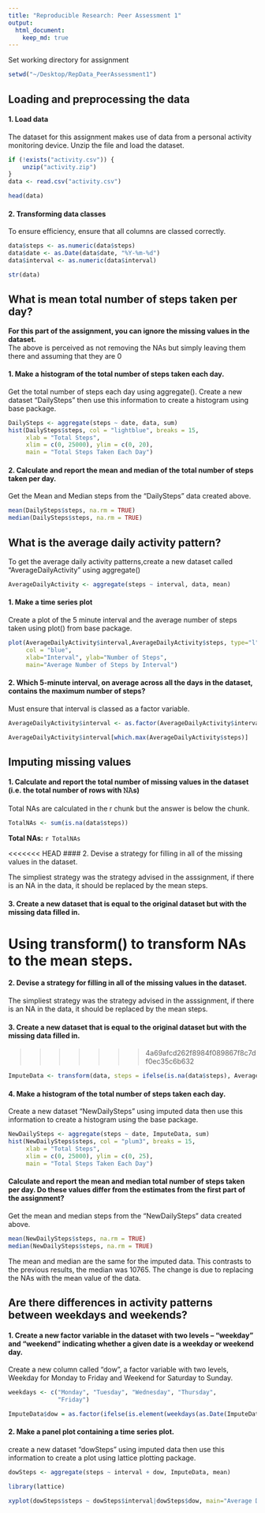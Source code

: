 ```yaml
---
title: "Reproducible Research: Peer Assessment 1"
output: 
  html_document:
    keep_md: true
---
```


Set working directory for assignment 

```r

setwd("~/Desktop/RepData_PeerAssessment1")

```

## Loading and preprocessing the data  
  
#### 1. Load data  
The dataset for this assignment makes use of data from a personal activity 
monitoring device. Unzip the file and load the dataset. 

```r

if (!exists("activity.csv")) {
    unzip("activity.zip")
}
data <- read.csv("activity.csv")

head(data)
```

#### 2. Transforming data classes  
To ensure efficiency, ensure that all columns are classed correctly.

```r

data$steps <- as.numeric(data$steps)
data$date <- as.Date(data$date, "%Y-%m-%d")
data$interval <- as.numeric(data$interval)

str(data)
```
  
  
## What is mean total number of steps taken per day?  

**For this part of the assignment, you can ignore the missing values in the dataset.**  
The above is perceived as not removing the NAs but simply leaving them there and assuming that they are 0

#### 1. Make a histogram of the total number of steps taken each day.  
  
Get the total number of steps each day using aggregate(). Create a new 
dataset "DailySteps" then use this information to create a histogram using base package.

```r

DailySteps <- aggregate(steps ~ date, data, sum)
hist(DailySteps$steps, col = "lightblue", breaks = 15, 
     xlab = "Total Steps", 
     xlim = c(0, 25000), ylim = c(0, 20),
     main = "Total Steps Taken Each Day")

```

  
#### 2. Calculate and report the mean and median of the total number of steps taken per day. 

Get the Mean and Median steps from the "DailySteps" data created above.

```r

mean(DailySteps$steps, na.rm = TRUE)
median(DailySteps$steps, na.rm = TRUE)

```

## What is the average daily activity pattern?

To get the average daily activity patterns,create a new dataset called
"AverageDailyActivity" using aggregate()

```r

AverageDailyActivity <- aggregate(steps ~ interval, data, mean)


```

#### 1. Make a time series plot 

Create a plot of the 5 minute interval and the average number of steps taken using plot() from base package.

```r

plot(AverageDailyActivity$interval,AverageDailyActivity$steps, type="l", 
     col = "blue",  
     xlab="Interval", ylab="Number of Steps",
     main="Average Number of Steps by Interval")

```
  
  
#### 2. Which 5-minute interval, on average across all the days in the dataset, contains the maximum number of steps?
Must ensure that interval is classed as a factor variable.

```r

AverageDailyActivity$interval <- as.factor(AverageDailyActivity$interval)

AverageDailyActivity$interval[which.max(AverageDailyActivity$steps)]

```


## Imputing missing values

#### 1. Calculate and report the total number of missing values in the dataset (i.e. the total number of rows with 𝙽𝙰s)

Total NAs are calculated in the r chunk but the answer is below the chunk.

```r

TotalNAs <- sum(is.na(data$steps))

```


**Total NAs:** `r TotalNAs`

<<<<<<< HEAD
#### 2. Devise a strategy for filling in all of the missing values in the dataset.  

The simpliest strategy was the strategy advised in the asssignment, if there is an NA in the data, it should be replaced by the mean steps.  

#### 3. Create a new dataset that is equal to the original dataset but with the missing data filled in.

Using transform() to transform NAs to the mean steps.
=======
#### 2. Devise a strategy for filling in all of the missing values in the dataset.   
The simpliest strategy was the strategy advised in the asssignment, if there is an NA in the data, it should be replaced by the mean steps.   

#### 3. Create a new dataset that is equal to the original dataset but with the missing data filled in.

>>>>>>> 4a69afcd262f8984f089867f8c7df0ec35c6b632

```r

ImputeData <- transform(data, steps = ifelse(is.na(data$steps), AverageDailyActivity$steps[match(data$interval, AverageDailyActivity$interval)], data$steps))

```

#### 4. Make a histogram of the total number of steps taken each day.  
Create a new dataset "NewDailySteps" using imputed data then use this information to create a histogram using the base package.

```r

NewDailySteps <- aggregate(steps ~ date, ImputeData, sum)
hist(NewDailySteps$steps, col = "plum3", breaks = 15, 
     xlab = "Total Steps", 
     xlim = c(0, 25000), ylim = c(0, 25),
     main = "Total Steps Taken Each Day")

```


#### Calculate and report the mean and median total number of steps taken per day. Do these values differ from the estimates from the first part of the assignment?   

Get the mean and median steps from the "NewDailySteps" data created above.

```r

mean(NewDailySteps$steps, na.rm = TRUE)
median(NewDailySteps$steps, na.rm = TRUE)

```

The mean and median are the same for the imputed data. This contrasts to the previous results, the median was 10765. The change is due to replacing the NAs with the mean value of the data.  

## Are there differences in activity patterns between weekdays and weekends?

#### 1. Create a new factor variable in the dataset with two levels – “weekday” and “weekend” indicating whether a given date is a weekday or weekend day.

Create a new column called "dow", a factor variable with two levels, Weekday for Monday to Friday and Weekend for Saturday to Sunday.

```r

weekdays <- c("Monday", "Tuesday", "Wednesday", "Thursday", 
              "Friday")

ImputeData$dow = as.factor(ifelse(is.element(weekdays(as.Date(ImputeData$date)),weekdays), "Weekday", "Weekend"))

```

#### 2. Make a panel plot containing a time series plot.

create a new dataset "dowSteps" using imputed data then use this information to create a plot using lattice plotting package.

```r

dowSteps <- aggregate(steps ~ interval + dow, ImputeData, mean)

library(lattice)

xyplot(dowSteps$steps ~ dowSteps$interval|dowSteps$dow, main="Average Daily Steps by Interval",xlab="Interval", ylab="Steps",layout=c(1,2), type="l")

```

